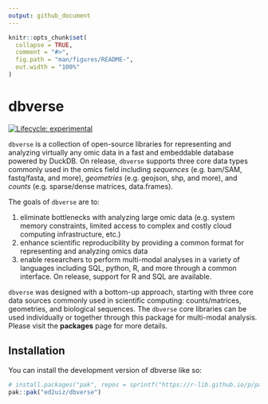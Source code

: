 ```yaml
---
output: github_document
---
```


<!-- README.md is generated from README.Rmd. Please edit that file -->

```r
knitr::opts_chunk$set(
  collapse = TRUE,
  comment = "#>",
  fig.path = "man/figures/README-",
  out.width = "100%"
)
```

# dbverse

<!-- badges: start -->
[![Lifecycle: experimental](https://img.shields.io/badge/lifecycle-experimental-orange.svg)](https://lifecycle.r-lib.org/articles/stages.html#experimental)
<!-- badges: end -->

`dbverse` is a collection of open-source libraries for representing and
analyzing virtually any omic data in a fast and embeddable database
powered by DuckDB. On release, `dbverse` supports three core data types
commonly used in the omics field including *sequences* (e.g. bam/SAM,
fastq/fasta, and more), *geometries* (e.g. geojson, shp, and more), and
*counts* (e.g. sparse/dense matrices, data.frames).

The goals of `dbverse` are to:

1.  eliminate bottlenecks with analyzing large omic data (e.g. system
    memory constraints, limited access to complex and costly cloud
    computing infrastructure, etc.)
2.  enhance scientific reproducibility by providing a common format for
    representing and analyzing omics data
3.  enable researchers to perform multi-modal analyses in a variety of
    languages including SQL, python, R, and more through a common
    interface. On release, support for R and SQL are available.

`dbverse` was designed with a bottom-up approach, starting with three
core data sources commonly used in scientific computing:
counts/matrices, geometries, and biological sequences. The `dbverse`
core libraries can be used individually or together through this package
for multi-modal analysis. Please visit the **packages** page for
more details.

## Installation

You can install the development version of dbverse like so:

```r
# install.packages("pak", repos = sprintf("https://r-lib.github.io/p/pak/stable/%s/%s/%s", .Platform$pkgType, R.Version()$os, R.Version()$arch))
pak::pak("ed2uiz/dbverse")
```
